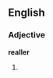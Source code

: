==English==

===Adjective===
'''realler'''

# {{context|rare|lang=en}} {{alternative spelling of|realer}}